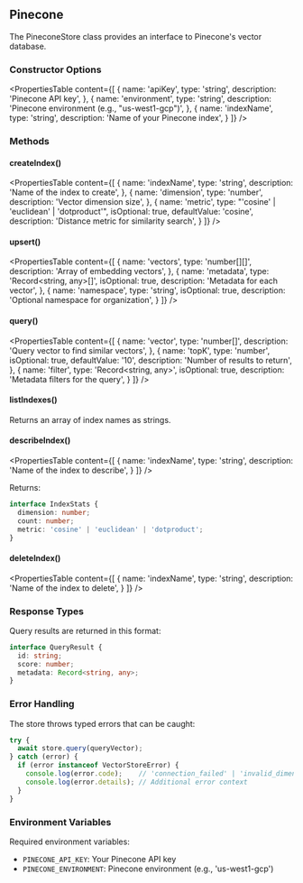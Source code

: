 ## Pinecone

The PineconeStore class provides an interface to Pinecone's vector database.

### Constructor Options

<PropertiesTable
  content={[
    {
      name: 'apiKey',
      type: 'string',
      description: 'Pinecone API key',
    },
    {
      name: 'environment',
      type: 'string',
      description: 'Pinecone environment (e.g., "us-west1-gcp")',
    },
    {
      name: 'indexName',
      type: 'string',
      description: 'Name of your Pinecone index',
    }
  ]}
/>

### Methods

#### createIndex()
<PropertiesTable
  content={[
    {
      name: 'indexName',
      type: 'string',
      description: 'Name of the index to create',
    },
    {
      name: 'dimension',
      type: 'number',
      description: 'Vector dimension size',
    },
    {
      name: 'metric',
      type: "'cosine' | 'euclidean' | 'dotproduct'",
      isOptional: true,
      defaultValue: 'cosine',
      description: 'Distance metric for similarity search',
    }
  ]}
/>

#### upsert()
<PropertiesTable
  content={[
    {
      name: 'vectors',
      type: 'number[][]',
      description: 'Array of embedding vectors',
    },
    {
      name: 'metadata',
      type: 'Record<string, any>[]',
      isOptional: true,
      description: 'Metadata for each vector',
    },
    {
      name: 'namespace',
      type: 'string',
      isOptional: true,
      description: 'Optional namespace for organization',
    }
  ]}
/>

#### query()
<PropertiesTable
  content={[
    {
      name: 'vector',
      type: 'number[]',
      description: 'Query vector to find similar vectors',
    },
    {
      name: 'topK',
      type: 'number',
      isOptional: true,
      defaultValue: '10',
      description: 'Number of results to return',
    },
    {
      name: 'filter',
      type: 'Record<string, any>',
      isOptional: true,
      description: 'Metadata filters for the query',
    }
  ]}
/>

#### listIndexes()
Returns an array of index names as strings.

#### describeIndex()
<PropertiesTable
  content={[
    {
      name: 'indexName',
      type: 'string',
      description: 'Name of the index to describe',
    }
  ]}
/>

Returns:
```typescript
interface IndexStats {
  dimension: number;
  count: number;
  metric: 'cosine' | 'euclidean' | 'dotproduct';
}
```

#### deleteIndex()
<PropertiesTable
  content={[
    {
      name: 'indexName',
      type: 'string',
      description: 'Name of the index to delete',
    }
  ]}
/>

### Response Types

Query results are returned in this format:

```typescript
interface QueryResult {
  id: string;
  score: number;
  metadata: Record<string, any>;
}
```

### Error Handling

The store throws typed errors that can be caught:

```typescript
try {
  await store.query(queryVector);
} catch (error) {
  if (error instanceof VectorStoreError) {
    console.log(error.code);    // 'connection_failed' | 'invalid_dimension' | etc
    console.log(error.details); // Additional error context
  }
}
```

### Environment Variables

Required environment variables:
- `PINECONE_API_KEY`: Your Pinecone API key
- `PINECONE_ENVIRONMENT`: Pinecone environment (e.g., 'us-west1-gcp')
